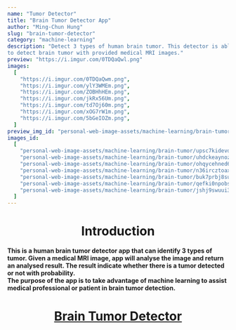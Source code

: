 ```yaml
---
name: "Tumor Detector"
title: "Brain Tumor Detector App"
author: "Ming-Chun Hung"
slug: "brain-tumor-detector"
category: "machine-learning"
description: "Detect 3 types of human brain tumor. This detector is able 
to detect brain tumor with provided medical MRI images."
preview: "https://i.imgur.com/0TDQaQwl.png"
images:
  [
    "https://i.imgur.com/0TDQaQwm.png",
    "https://i.imgur.com/ylY3WMEm.png",
    "https://i.imgur.com/ZOBHhHEm.png",
    "https://i.imgur.com/jkRx56Um.png",
    "https://i.imgur.com/td7Oj60m.png",
    "https://i.imgur.com/xOG7rW1m.png",
    "https://i.imgur.com/5bGeIOZm.png",
  ]
preview_img_id: "personal-web-image-assets/machine-learning/brain-tumor/upsc7kidevdwtoyhhast"
images_id:
  [
    "personal-web-image-assets/machine-learning/brain-tumor/upsc7kidevdwtoyhhast",
    "personal-web-image-assets/machine-learning/brain-tumor/uhdckeaynozqxu3jbftq",
    "personal-web-image-assets/machine-learning/brain-tumor/ohqycehned6xjr33u33o",
    "personal-web-image-assets/machine-learning/brain-tumor/n36ircztoaxbmiacdkmv",
    "personal-web-image-assets/machine-learning/brain-tumor/buk7prbj8sund2g58chi",
    "personal-web-image-assets/machine-learning/brain-tumor/qefki0npobs8q3sur28m",
    "personal-web-image-assets/machine-learning/brain-tumor/jshj9swuui3n36jhiczg",
  ]
---
```


<h1 align="center">Introduction</h1>

**This is a human brain tumor detector app that can identify 3 types of tumor.
Given a medical MRI image, app will analyse the image and return an analysed result.
The result indicate whether there is a tumor detected or not with probability.\
The purpose of the app is to take advantage of machine learning to assist medical professional
or patient in brain tumor detection.**

<h1 align="center">
  <a href="https://braintumordetectorapp.streamlit.app/" target="_blank">
    Brain Tumor Detector
  </a>
</h1>
